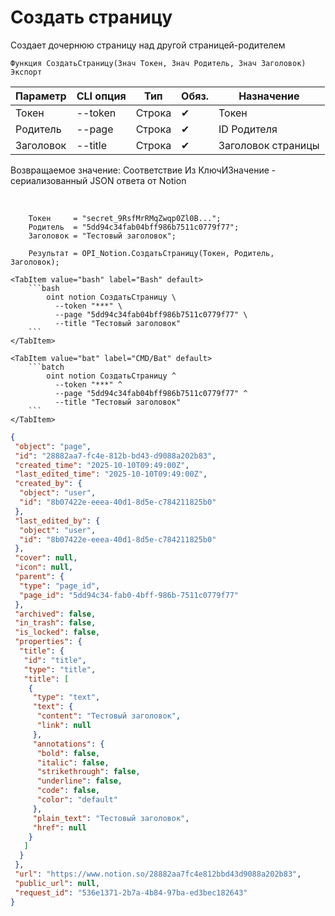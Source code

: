 ﻿---
sidebar_position: 1
description: Создать страницу и другие функции для работы с Notion в Открытом пакете интеграций - бесплатной open-source библиотеке интеграций для 1С:Предприятие 8, OneScript и CLI
keywords: [1C, 1С, 1С:Предприятие, 1С:Предприятие 8.3, API, Интеграция, Сервисы, Обмен, OneScript, CLI, Notion]
---


# Создать страницу
 Создает дочернюю страницу над другой страницей-родителем



`Функция СоздатьСтраницу(Знач Токен, Знач Родитель, Знач Заголовок) Экспорт`

  | Параметр | CLI опция | Тип | Обяз. | Назначение |
  |-|-|-|-|-|
  | Токен | --token | Строка | &#x2714; | Токен |
  | Родитель | --page | Строка | &#x2714; | ID Родителя |
  | Заголовок | --title | Строка | &#x2714; | Заголовок страницы |

  
  Возвращаемое значение:   Соответствие Из КлючИЗначение - сериализованный JSON ответа от Notion

<br/>



```bsl title="Пример использования для 1С:Предприятие/OneScript"
    Токен     = "secret_9RsfMrRMqZwqp0Zl0B...";
    Родитель  = "5dd94c34fab04bff986b7511c0779f77";
    Заголовок = "Тестовый заголовок";

    Результат = OPI_Notion.СоздатьСтраницу(Токен, Родитель, Заголовок);
```
    

 <Tabs>
  
    <TabItem value="bash" label="Bash" default>
        ```bash
            oint notion СоздатьСтраницу \
              --token "***" \
              --page "5dd94c34fab04bff986b7511c0779f77" \
              --title "Тестовый заголовок"
        ```
    </TabItem>
  
    <TabItem value="bat" label="CMD/Bat" default>
        ```batch
            oint notion СоздатьСтраницу ^
              --token "***" ^
              --page "5dd94c34fab04bff986b7511c0779f77" ^
              --title "Тестовый заголовок"
        ```
    </TabItem>
</Tabs>


```json title="Результат"
{
 "object": "page",
 "id": "28882aa7-fc4e-812b-bd43-d9088a202b83",
 "created_time": "2025-10-10T09:49:00Z",
 "last_edited_time": "2025-10-10T09:49:00Z",
 "created_by": {
  "object": "user",
  "id": "8b07422e-eeea-40d1-8d5e-c784211825b0"
 },
 "last_edited_by": {
  "object": "user",
  "id": "8b07422e-eeea-40d1-8d5e-c784211825b0"
 },
 "cover": null,
 "icon": null,
 "parent": {
  "type": "page_id",
  "page_id": "5dd94c34-fab0-4bff-986b-7511c0779f77"
 },
 "archived": false,
 "in_trash": false,
 "is_locked": false,
 "properties": {
  "title": {
   "id": "title",
   "type": "title",
   "title": [
    {
     "type": "text",
     "text": {
      "content": "Тестовый заголовок",
      "link": null
     },
     "annotations": {
      "bold": false,
      "italic": false,
      "strikethrough": false,
      "underline": false,
      "code": false,
      "color": "default"
     },
     "plain_text": "Тестовый заголовок",
     "href": null
    }
   ]
  }
 },
 "url": "https://www.notion.so/28882aa7fc4e812bbd43d9088a202b83",
 "public_url": null,
 "request_id": "536e1371-2b7a-4b84-97ba-ed3bec182643"
}
```

